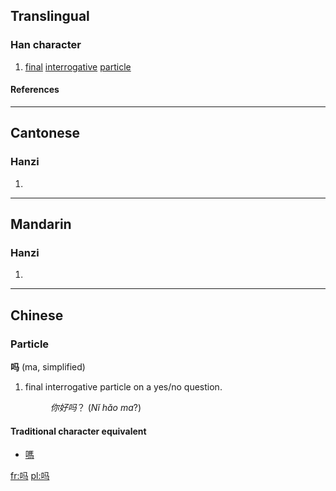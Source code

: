 {{see|嗎}}

==Translingual==
===Han character===
{{Han char|rad=口|as=03|sn=6|four=|canj=口弓女一 (RNVM)}}
# [[final]] [[interrogative]] [[particle]]
====References====
{{Han ref|kx=0177.021|hdz=10584.110|uh=5417|ud=21527}}
----
==Cantonese==
===Hanzi===
{{yue-hanzi|jyut=|y=[[ma3]]}}
# {{defn|Cantonese}}
----
==Mandarin==
===Hanzi===
{{cmn-hanzi|tra=嗎|pin=[[ma]] ([[ma5]])|wg=ma<sup>5</sup>}}
# {{defn|Mandarin}}
----
==Chinese==
===Particle===
'''吗''' (ma, simplified)

# final interrogative particle on a yes/no question.
#:''你好吗''？ (''Nǐ hǎo ma''?)

====Traditional character equivalent====
*[[嗎]]

[[fr:吗]]
[[pl:吗]]